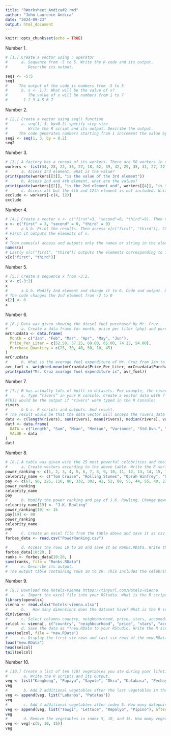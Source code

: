```yaml
---
title: "RWorksheet_Andica#2.rmd"
author: "John Laurence Andica"
date: "2024-09-23"
output: html_document
---
```


```r
knitr::opts_chunk$set(echo = TRUE)
```
Number 1.
```r
# [1.] Create a vector using : operator
#      a. Sequence from -5 to 5. Write the R code and its output.
#         Describe its output.

seq1 <- -5:5
seq1
#     The output of the code is numbers from -5 to 5
#      b. x <- 1:7. What will be the value of x?
#         The value of x will be numbers from 1 to 7
#       1 2 3 4 5 6 7

```
Number 2.
```r
# [2.] Create a vector using seq() function
#      a. seq(1, 3, by=0.2) specify step size
#         Write the R script and its output. Describe the output.
#     The code generates numbers starting from 1 increment the value by 0.2 until it reaches 3.0 then it will stop incrementing and printing.
seq2 <- seq(1, 3, by = 0.2)
seq2
```
Number 3.
```r
# [3.] A factory has a census of its workers. There are 50 workers in total. The following list shows their ages: 34, 28, 22, 36, 27, 18, 52, 39, 42, 29, 35, 31, 27, 22, 37, 34, 19, 20, 57, 49, 50,  37, 46, 25, 17, 37, 43, 53, 41, 51, 35, 24,33, 41, 53, 40, 18, 44, 38, 41, 48, 27, 39, 19, 30, 61, 54, 58, 26, 18.
workers <- list(34, 28, 22, 36, 27, 18, 52, 39, 42, 29, 35, 31, 27, 22, 37, 34, 19, 20, 57, 49, 50,  37, 46, 25, 17, 37, 43, 53, 41, 51, 35, 24,33, 41, 53, 40, 18, 44, 38, 41, 48, 27, 39, 19, 30, 61, 54, 58, 26, 18)
#      a. Access 3rd element, what is the value?
print(paste(workers[[3]], "is the value of the 3rd element"))
#      b. Access 2nd and 4th element, what are the values?
print(paste(workers[[2]], "is the 2nd element and", workers[[4]], "is the 4th element"))
#      c. Access all but the 4th and 12th element is not included. Write the R script and its output.
exclude <- workers[-c(4, 12)]
exclude
```
Number 4.
```r
# [4.] Create a vector x <- c("first"=3, "second"=0, "third"=9). Then named the vector, names(x).
x <- c("first" = 3, "second" = 0, "third" = 9)
#      a & b. Print the results. Then access x[c("first", "third")]. COde and its output. Describe the output.
# First it outputs the elements of x.
x
# Then names(x) access and outputs only the names or string in the element.
names(x)
# Lastly x[c("first", "third")] outputs the elements corresponding to first and third.
x[c("first", "third")]
```
Number 5.
```r
# [5.] Create a sequence x from -3:2.
x <- c(-3:2)
x
#      a & b. Modify 2nd element and change it to 0. Code and output. Describe the output.
# The code changes the 2nd element from -2 to 0
x[2] <- 0
x
```
Number 6.
```r
# [6.] Data was given showing the diesel fuel purchased by Mr. Cruz.
#      a. Create a data frame for month, price per liter (php) and purchase-quantity (liter). Write the R scripts and its output.
mrCruzdata <- data.frame(
  Month = c("Jan", "Feb", "Mar", "Apr", "May", "Jun"),
  Price_Per_Liter = c(52.50, 57.25, 60.00, 65.00, 74.25, 54.00),
  Purchase_Quantity = c(25, 30, 40, 50, 10, 45)
)
mrCruzdata
#      b. What is the average fuel expenditure of Mr. Cruz from Jan to June? Note: Use ‘weighted.mean(liter, purchase)‘. Write the R scripts and its output.
avr_fuel <- weighted.mean(mrCruzdata$Price_Per_Liter, mrCruzdata$Purchase_Quantity)
print(paste("Mr. Cruz avarage fuel expenditure is", avr_fuel))
```
Number 7.
```r
# [7.] R has actually lots of built-in datasets. For example, the rivers data “gives the lengths (in miles) of 141 “major” rivers in North America, as compiled by the US Geological Survey”.
#      a. Type “rivers” in your R console. Create a vector data with 7 elements, containing the number of elements (length) in rivers, their sum (sum), mean (mean), median(median), variance(var), standard deviation(sd), minimum (min) and maximum (max).
#This would be the output if "rivers" were typed in the R Console:
rivers
#      b & c. R scripts and outputs. And result.
# The result would be that the data vector will access the rivers data sets and get its length, sum, mean, median, variance, standard deviation, its minimun and maximum.
data <- c(length(rivers), sum(rivers), mean(rivers), median(rivers), var(rivers), sd(rivers), min(rivers), max(rivers))
datf <- data.frame(
  DATA = c("Length", "Sum", "Mean", "Median", "Variance", "Std.Dvn.", "Minimum", "Maximum"),
  VALUE = data
)
datf
```
Number 8.
```r
# [8.] A table was given with the 25 most powerful celebrities and their annual pay as ranked by the editions of Forbes magazine and as listed on the Forbes.com website.
#      a. Create vectors according to the above table. Write the R scripts and its output.
power_ranking <- c(1, 2, 3, 4, 5, 6, 7, 8, 9, 10, 11, 12, 13, 14, 15, 16, 17, 18, 19, 20, 21, 22, 23, 24, 25)
celebrity_name <- c("Tom Cruise", "Rolling Stones", "Oprah Winfrey", "U2", "Tiger Woods", "Steven Spielberg", "Howard Stern", "50 Cent", "Cast of the Sopranos", "Dan Brown", "Bruce Springsteen", "Donald Trump", "Muhammad Ali", "Paul McCartney", "George Lucas", "Elton John", "David Letterman", "Phil Mickelson", "J.K. Rowling", "Bradd Pitt", "Peter Jackson", "Dr. Phil McGraw", "Jay Leno", "Celine Dion", "Kobe Bryant")
pay <- c(67, 90, 225, 110, 90, 332, 302, 41, 52, 88, 55, 44, 55, 40, 233, 34, 40, 47, 75, 25, 39, 45, 32, 40, 31)
power_ranking
celebrity_name
pay
#      b. Modify the power ranking and pay of J.K. Rowling. Change power ranking to 15 and pay to 90. Write the R scripts and its output.
celebrity_name[19] <- "J.K. Rowling"
power_ranking[19] <- 15
pay[19] <- 90
power_ranking
celebrity_name
pay
#      C. Create an excel file from the table above and save it as csv file(PowerRanking). Import the csv file into the RStudio. What is the R script?
forbes_data <- read.csv("PowerRanking.csv")

#      d. Access the rows 10 to 20 and save it as Ranks.RData. Write the R script and its output.
forbes_data[10:20, ]
ranks <- forbes_data[10:20, ]
save(ranks, file = "Ranks.RData")
#      e. Describe its output.
# The output table containing rows 10 to 20. This includes the celebrities ranked from 10th to 20th position, their names, and their corresponding pay, which is stored in the csv file.
```
Number 9.
```r
# [9.] Download the Hotels-Vienna https://tinyurl.com/Hotels-Vienna
#      a. Import the excel file into your RStudio. What is the R script?
library(openxlsx)
vienna <- read.xlsx("hotels-vienna.xlsx")
#      b.   How many dimensions does the dataset have? What is the R script? WHat is its output?
dim(vienna)
#      c. Select columns country, neighbourhood, price, stars, accomodation_type, and ratings. Write the R script.
selcol <- vienna[, c("country", "neighbourhood", "price", "stars", "accommodation_type", "rating")]
#      d. Save the data as **new.RData to your RStudio. Write the R script.
save(selcol, file = "new.RData")
#      e. Display the first six rows and last six rows of the new.RData. What is the R script?
load("new.RData")
head(selcol)
tail(selcol)
```

Number 10.
```r
# [10.] Create a list of ten (10) vegetables you ate during your lifetime. If none, just list down.
#       a. Write the R scripts and its output.
veg <- list("Kangkong", "Papaya", "Sayote", "Okra", "Kalabasa", "Pechay", "Talong", "Ampalaya", "Sitaw", "Malunggay")
veg
#       b. Add 2 additional vegetables after the last vegetables in the list. What is the R script and its output?
veg <- append(veg, list("Labanos", "Patatas"))
veg
#       c. Add 4 additional vegetables after index 5. How many datapoints does your vegetable list have? What is the R script and its output?
veg <- append(veg, list("Tawgi", "Lettuce", "Repolyo", "Pipino"), after = 5)
veg
#       d. Remove the vegetables in index 5, 10, and 15. How many vegetables were left? Write the codes and its output.
veg <- veg[-c(5, 10, 15)]
veg
```
